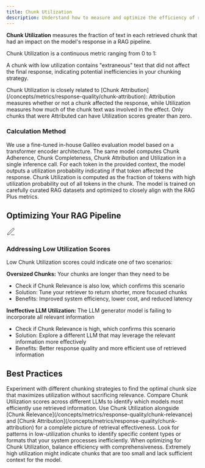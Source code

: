 ```yaml
---
title: Chunk Utilization
description: Understand how to measure and optimize the efficiency of retrieved chunks in your RAG pipeline
---
```



<DefinitionCard>
  <strong>Chunk Utilization</strong> measures the fraction of text in each retrieved chunk that had an impact on the model's response in a RAG pipeline.
</DefinitionCard>

Chunk Utilization is a continuous metric ranging from 0 to 1:

<Scale
  low="0"
  lowLabel="Low Utilization"
  mid="0.5"
  midLabel="Mid Utilization"
  high="1"
  highLabel="High Utilization"
  lowDescription="None of the chunk's content was utilized"
  midDescription="Only half of the chunk's content influenced the response"
  highDescription="The entire chunk's content influenced the response"
/>

A chunk with low utilization contains "extraneous" text that did not affect the final response, indicating potential inefficiencies in your chunking strategy.

<Note type="info">
  Chunk Utilization is closely related to [Chunk Attribution](/concepts/metrics/response-quality/chunk-attribution): Attribution measures whether or not a chunk affected the response, while Utilization measures how much of the chunk text
  was involved in the effect. Only chunks that were Attributed can have Utilization scores greater than zero.
</Note>

### Calculation Method

<Steps>
  <Step title="Model Architecture">
    We use a fine-tuned in-house Galileo evaluation model based on a transformer encoder architecture.

</Step>
  <Step title="Multi-metric Computation">
    The same model computes Chunk Adherence, Chunk Completeness, Chunk Attribution and Utilization in a single inference call.

</Step>
  <Step title="Token-level Analysis">
    For each token in the provided context, the model outputs a utilization probability indicating if that token affected the response.

</Step>
  <Step title="Score Calculation">
    Chunk Utilization is computed as the fraction of tokens with high utilization probability out of all tokens in the chunk.

</Step>
  <Step title="Model Training">
    The model is trained on carefully curated RAG datasets and optimized to closely align with the RAG Plus metrics.

</Step>
</Steps>

## Optimizing Your RAG Pipeline

<Card>
  <div style={{display: 'flex', alignItems: 'center', gap: '0.5rem', marginBottom: '0.75rem'}}>
    <div style={{fontSize: '1.25rem', color: 'var(--primary-color)'}}>
      <svg xmlns="http://www.w3.org/2000/svg" width="24" height="24" viewBox="0 0 24 24" fill="none" stroke="currentColor" strokeWidth="2" strokeLinecap="round" strokeLinejoin="round">
        <path d="M12 20h9"></path><path d="M16.5 3.5a2.121 2.121 0 0 1 3 3L7 19l-4 1 1-4L16.5 3.5z"></path>
      </svg>
    </div>
    <h3 style={{margin: 0, fontSize: '1.25rem', fontWeight: '600'}}>Addressing Low Utilization Scores</h3>
  </div>

Low Chunk Utilization scores could indicate one of two scenarios:

<div style={{ marginTop: "1rem", paddingTop: "0.75rem", borderTop: "1px solid rgba(209, 213, 219, 0.33)" }}>
  <strong>Oversized Chunks:</strong> Your chunks are longer than they need to be
  <ul style={{ marginTop: "0.5rem" }}>
    <li>Check if Chunk Relevance is also low, which confirms this scenario</li>
    <li>Solution: Tune your retriever to return shorter, more focused chunks</li>
    <li>Benefits: Improved system efficiency, lower cost, and reduced latency</li>
  </ul>
</div>

<div style={{ marginTop: "0.75rem", paddingTop: "0.75rem", borderTop: "1px solid rgba(209, 213, 219, 0.33)" }}>
  <strong>Ineffective LLM Utilization:</strong> The LLM generator model is failing to incorporate all relevant information
  <ul style={{ marginTop: "0.5rem" }}>
    <li>Check if Chunk Relevance is high, which confirms this scenario</li>
    <li>Solution: Explore a different LLM that may leverage the relevant information more effectively</li>
    <li>Benefits: Better response quality and more efficient use of retrieved information</li>
  </ul>
</div>

</Card>

## Best Practices

<CardGroup cols={2}>
  <Card title="Optimize Chunk Size" icon="text-size">
    Experiment with different chunking strategies to find the optimal chunk size that maximizes utilization without sacrificing relevance.

</Card>
  <Card title="Monitor Across Models" icon="chart-mixed">
    Compare Chunk Utilization scores across different LLMs to identify which models most efficiently use retrieved information.

</Card>
  <Card title="Combine with Other Metrics" icon="scale-balanced">
    Use Chunk Utilization alongside [Chunk Relevance](/concepts/metrics/response-quality/chunk-relevance) and [Chunk Attribution](/concepts/metrics/response-quality/chunk-attribution) for a complete picture of retrieval effectiveness.

</Card>
  <Card title="Analyze Patterns" icon="magnifying-glass-chart">
    Look for patterns in low-utilization chunks to identify specific content types or formats that your system processes inefficiently.

</Card>
</CardGroup>

<Note>
When optimizing for Chunk Utilization, balance efficiency with comprehensiveness. Extremely high utilization might indicate chunks that are too small and lack sufficient context for the model.

</Note>
